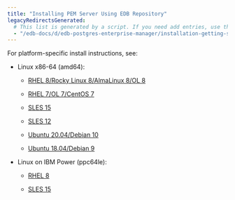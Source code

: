 ```yaml
---
title: "Installing PEM Server Using EDB Repository"
legacyRedirectsGenerated:
  # This list is generated by a script. If you need add entries, use the `legacyRedirects` key.
  - "/edb-docs/d/edb-postgres-enterprise-manager/installation-getting-started/linux-installation-guide/8.0/installing_pem_server_on_linux.html"
---
```


For platform-specific install instructions, see:

- Linux x86-64 (amd64):
  - [RHEL 8/Rocky Linux 8/AlmaLinux 8/OL 8](01_pem_server_rhel_variants8_x86)

  - [RHEL 7/OL 7/CentOS 7](02_pem_server_rhel_variants7_x86)
  - [SLES 15](03_pem_server_sles15_x86)
  - [SLES 12](04_pem_server_sles12_x86)
  - [Ubuntu 20.04/Debian 10](05_pem_server_ubuntu20_deb10_x8)
  - [Ubuntu 18.04/Debian 9](06_pem_server_ubuntu18_deb9_x86)

- Linux on IBM Power (ppc64le):
  - [RHEL 8](07_pem_server_rhel8_ppcle)
  
  - [SLES 15](09_pem_server_sles15_ppcle)
